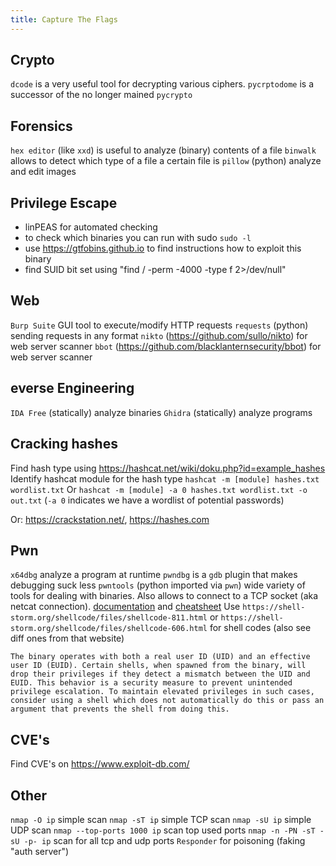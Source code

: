 ```yaml
---
title: Capture The Flags
---
```


## Crypto
`dcode` is a very useful tool for decrypting various ciphers.
`pycrptodome` is a successor of the no longer mained `pycrypto`

## Forensics
`hex editor` (like `xxd`) is useful to analyze (binary) contents of a file
`binwalk` allows to detect which type of a file a certain file is
`pillow` (python) analyze and edit images

## Privilege Escape
- linPEAS for automated checking
- to check which binaries you can run with sudo `sudo -l`
- use https://gtfobins.github.io to find instructions how to exploit this binary
- find SUID bit set using "find / -perm -4000 -type f 2>/dev/null"

## Web
`Burp Suite` GUI tool to execute/modify HTTP requests
`requests` (python) sending requests in any format
`nikto` (https://github.com/sullo/nikto) for web server scanner
`bbot` (https://github.com/blacklanternsecurity/bbot) for web server scanner

## everse Engineering
`IDA Free` (statically) analyze binaries
`Ghidra` (statically) analyze programs

## Cracking hashes
Find hash type using https://hashcat.net/wiki/doku.php?id=example_hashes
Identify hashcat module for the hash type
`hashcat -m [module] hashes.txt wordlist.txt`
Or `hashcat -m [module] -a 0 hashes.txt wordlist.txt -o out.txt` (`-a 0` indicates we have a wordlist of potential passwords)

Or: https://crackstation.net/, https://hashes.com

## Pwn
`x64dbg` analyze a program at runtime
`pwndbg` is a `gdb` plugin that makes debugging suck less
`pwntools` (python imported via `pwn`) wide variety of tools for dealing with binaries. Also allows to connect to a TCP socket (aka netcat connection). [documentation](https://docs.pwntools.com/en/stable/intro.html#making-connections) and [cheatsheet](https://xavierholt.github.io/cheatsheets/pwntools.html)
Use `https://shell-storm.org/shellcode/files/shellcode-811.html` or `https://shell-storm.org/shellcode/files/shellcode-606.html` for shell codes (also see diff ones from that website)

```
The binary operates with both a real user ID (UID) and an effective user ID (EUID). Certain shells, when spawned from the binary, will drop their privileges if they detect a mismatch between the UID and EUID. This behavior is a security measure to prevent unintended privilege escalation. To maintain elevated privileges in such cases, consider using a shell which does not automatically do this or pass an argument that prevents the shell from doing this.
```

## CVE's
Find CVE's on https://www.exploit-db.com/

## Other
`nmap -O ip` simple scan
`nmap -sT ip` simple TCP scan
`nmap -sU ip` simple UDP scan
`nmap --top-ports 1000 ip` scan top used ports
`nmap -n -PN -sT -sU -p- ip` scan for all tcp and udp ports
`Responder` for poisoning (faking "auth server")